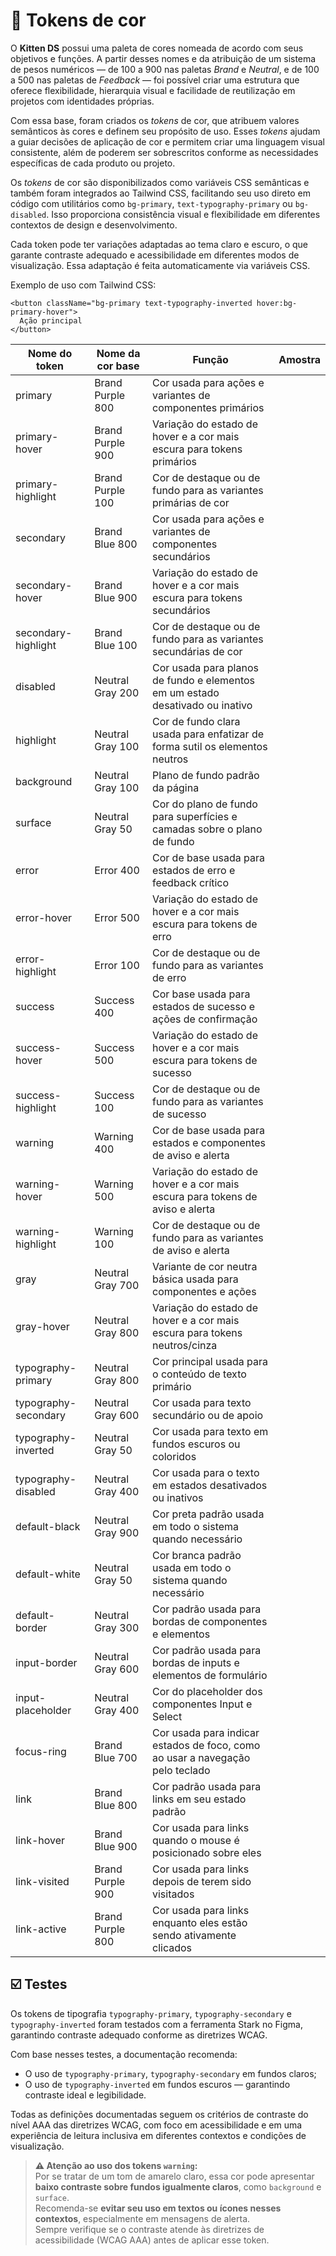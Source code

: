 
<Meta title="Design/Tokens de Cor" />

# 🌈 Tokens de cor

O **Kitten DS** possui uma paleta de cores nomeada de acordo com seus objetivos e funções. A partir desses nomes e da atribuição de um sistema de pesos numéricos — de 100 a 900 nas paletas *Brand* e *Neutral*, e de 100 a 500 nas paletas de *Feedback* — foi possível criar uma estrutura que oferece flexibilidade, hierarquia visual e facilidade de reutilização em projetos com identidades próprias.

Com essa base, foram criados os *tokens* de cor, que atribuem valores semânticos às cores e definem seu propósito de uso. Esses *tokens* ajudam a guiar decisões de aplicação de cor e permitem criar uma linguagem visual consistente, além de poderem ser sobrescritos conforme as necessidades específicas de cada produto ou projeto.

Os *tokens* de cor são disponibilizados como variáveis CSS semânticas e também foram integrados ao Tailwind CSS, facilitando seu uso direto em código com utilitários como `bg-primary`, `text-typography-primary` ou `bg-disabled`. Isso proporciona consistência visual e flexibilidade em diferentes contextos de design e desenvolvimento.

Cada token pode ter variações adaptadas ao tema claro e escuro, o que garante contraste adequado e acessibilidade em diferentes modos de visualização. Essa adaptação é feita automaticamente via variáveis CSS.

Exemplo de uso com Tailwind CSS:

```tsx
<button className="bg-primary text-typography-inverted hover:bg-primary-hover">
  Ação principal
</button>
```

<table className="!mx-auto">
  <thead>
    <tr>
      <th>Nome do token</th>
      <th>Nome da cor base</th>
      <th>Função</th>
      <th>Amostra</th>
    </tr>
  </thead>
  <tbody>
    <tr>
      <td>primary</td>
      <td>Brand Purple 800</td>
      <td>Cor usada para ações e variantes de componentes primários</td>
      <td className="[&>*]:!block">
        <ColorItem
          colors={{
            'primary': 'var(--color-primary)',
          }}
        />
      </td>
    </tr>
    <tr>
      <td>primary-hover</td>
      <td>Brand Purple 900</td>
      <td>Variação do estado de hover e a cor mais escura para tokens primários</td>
      <td className="[&>*]:!block">
        <ColorItem
          colors={{
            'primary-hover': 'var(--color-primary-hover)',
          }}
        />
      </td>
    </tr>
    <tr>
      <td>primary-highlight</td>
      <td>Brand Purple 100</td>
      <td>Cor de destaque ou de fundo para as variantes primárias de cor</td>
      <td className="[&>*]:!block">
        <ColorItem
          colors={{
            'primary-highlight': 'var(--color-primary-highlight)',
          }}
        />
      </td>
    </tr>
    <tr>
      <td>secondary</td>
      <td>Brand Blue 800</td>
      <td>Cor usada para ações e variantes de componentes secundários</td>
      <td className="[&>*]:!block">
        <ColorItem
          colors={{
            'secondary': 'var(--color-secondary)',
          }}
        />
      </td>
    </tr>
    <tr>
      <td>secondary-hover</td>
      <td>Brand Blue 900</td>
      <td>Variação do estado de hover e a cor mais escura para tokens secundários</td>
      <td className="[&>*]:!block">
        <ColorItem
          colors={{
            'secondary-hover': 'var(--color-secondary-hover)',
          }}
        />
      </td>
    </tr>
    <tr>
      <td>secondary-highlight</td>
      <td>Brand Blue 100</td>
      <td>Cor de destaque ou de fundo para as variantes secundárias de cor</td>
      <td className="[&>*]:!block">
        <ColorItem
          colors={{
            'secondary-highlight': 'var(--color-secondary-highlight)',
          }}
        />
      </td>
    </tr>
    <tr>
      <td>disabled</td>
      <td>Neutral Gray 200</td>
      <td>Cor usada para planos de fundo e elementos em um estado desativado ou inativo</td>
      <td className="[&>*]:!block">
        <ColorItem
          colors={{
            'disabled': 'var(--color-disabled)',
          }}
        />
      </td>
    </tr>
    <tr>
      <td>highlight</td>
      <td>Neutral Gray 100</td>
      <td>Cor de fundo clara usada para enfatizar de forma sutil os elementos neutros</td>
      <td className="[&>*]:!block">
        <ColorItem
          colors={{
            'highlight': 'var(--color-highlight)',
          }}
        />
      </td>
    </tr>
    <tr>
      <td>background</td>
      <td>Neutral Gray 100</td>
      <td>Plano de fundo padrão da página</td>
      <td className="[&>*]:!block">
        <ColorItem
          colors={{
            'background': 'var(--color-background)',
          }}
        />
      </td>
    </tr>
    <tr>
      <td>surface</td>
      <td>Neutral Gray 50</td>
      <td>Cor do plano de fundo para superfícies e camadas sobre o plano de fundo</td>
      <td className="[&>*]:!block">
        <ColorItem
          colors={{
            'surface': 'var(--color-surface)',
          }}
        />
      </td>
    </tr>
    <tr>
      <td>error</td>
      <td>Error 400</td>
      <td>Cor de base usada para estados de erro e feedback crítico</td>
      <td className="[&>*]:!block">
        <ColorItem
          colors={{
            'error': 'var(--color-error)',
          }}
        />
      </td>
    </tr>
    <tr>
      <td>error-hover</td>
      <td>Error 500</td>
      <td>Variação do estado de hover e a cor mais escura para tokens de erro</td>
      <td className="[&>*]:!block">
        <ColorItem
          colors={{
            'error-hover': 'var(--color-error-hover)',
          }}
        />
      </td>
    </tr>
    <tr>
      <td>error-highlight</td>
      <td>Error 100</td>
      <td>Cor de destaque ou de fundo para as variantes de erro</td>
      <td className="[&>*]:!block">
        <ColorItem
          colors={{
            'error-highlight': 'var(--color-error-highlight)',
          }}
        />
      </td>
    </tr>
    <tr>
      <td>success</td>
      <td>Success 400</td>
      <td>Cor base usada para estados de sucesso e ações de confirmação</td>
      <td className="[&>*]:!block">
        <ColorItem
          colors={{
            'success': 'var(--color-success)',
          }}
        />
      </td>
    </tr>
    <tr>
      <td>success-hover</td>
      <td>Success 500</td>
      <td>Variação do estado de hover e a cor mais escura para tokens de sucesso</td>
      <td className="[&>*]:!block">
        <ColorItem
          colors={{
            'success-hover': 'var(--color-success-hover)',
          }}
        />
      </td>
    </tr>
    <tr>
      <td>success-highlight</td>
      <td>Success 100</td>
      <td>Cor de destaque ou de fundo para as variantes de sucesso</td>
      <td className="[&>*]:!block">
        <ColorItem
          colors={{
            'success-highlight': 'var(--color-success-highlight)',
          }}
        />
      </td>
    </tr>
    <tr>
      <td>warning</td>
      <td>Warning 400</td>
      <td>Cor de base usada para estados e componentes de aviso e alerta</td>
      <td className="[&>*]:!block">
        <ColorItem
          colors={{
            'warning': 'var(--color-warning)',
          }}
        />
      </td>
    </tr>
    <tr>
      <td>warning-hover</td>
      <td>Warning 500</td>
      <td>Variação do estado de hover e a cor mais escura para tokens de aviso e alerta</td>
      <td className="[&>*]:!block">
        <ColorItem
          colors={{
            'warning-hover': 'var(--color-warning-hover)',
          }}
        />
      </td>
    </tr>
    <tr>
      <td>warning-highlight</td>
      <td>Warning 100</td>
      <td>Cor de destaque ou de fundo para as variantes de aviso e alerta</td>
      <td className="[&>*]:!block">
        <ColorItem
          colors={{
            'warning-highlight': 'var(--color-warning-highlight)',
          }}
        />
      </td>
    </tr>
    <tr>
      <td>gray</td>
      <td>Neutral Gray 700</td>
      <td>Variante de cor neutra básica usada para componentes e ações</td>
      <td className="[&>*]:!block">
        <ColorItem
          colors={{
            'gray': 'var(--color-gray)',
          }}
        />
      </td>
    </tr>
    <tr>
      <td>gray-hover</td>
      <td>Neutral Gray 800</td>
      <td>Variação do estado de hover e a cor mais escura para tokens neutros/cinza</td>
      <td className="[&>*]:!block">
        <ColorItem
          colors={{
            'gray-hover': 'var(--color-gray-hover)',
          }}
        />
      </td>
    </tr>
    <tr>
      <td>typography-primary</td>
      <td>Neutral Gray 800</td>
      <td>Cor principal usada para o conteúdo de texto primário</td>
      <td className="[&>*]:!block">
        <ColorItem
          colors={{
            'typography-primary': 'var(--color-typography-primary)',
          }}
        />
      </td>
    </tr>
    <tr>
      <td>typography-secondary</td>
      <td>Neutral Gray 600</td>
      <td>Cor usada para texto secundário ou de apoio</td>
      <td className="[&>*]:!block">
        <ColorItem
          colors={{
            'typography-secondary': 'var(--color-typography-secondary)',
          }}
        />
      </td>
    </tr>
    <tr>
      <td>typography-inverted</td>
      <td>Neutral Gray 50</td>
      <td>Cor usada para texto em fundos escuros ou coloridos</td>
      <td className="[&>*]:!block">
        <ColorItem
          colors={{
            'typography-inverted': 'var(--color-typography-inverted)',
          }}
        />
      </td>
    </tr>
    <tr>
      <td>typography-disabled</td>
      <td>Neutral Gray 400</td>
      <td>Cor usada para o texto em estados desativados ou inativos</td>
      <td className="[&>*]:!block">
        <ColorItem
          colors={{
            'typography-disabled': 'var(--color-typography-disabled)',
          }}
        />
      </td>
    </tr>
    <tr>
      <td>default-black</td>
      <td>Neutral Gray 900</td>
      <td>Cor preta padrão usada em todo o sistema quando necessário</td>
      <td className="[&>*]:!block">
        <ColorItem
          colors={{
            'default-black': 'var(--color-default-black)',
          }}
        />
      </td>
    </tr>
    <tr>
      <td>default-white</td>
      <td>Neutral Gray 50</td>
      <td>Cor branca padrão usada em todo o sistema quando necessário</td>
      <td className="[&>*]:!block">
        <ColorItem
          colors={{
            'default-white': 'var(--color-default-white)',
          }}
        />
      </td>
    </tr>
    <tr>
      <td>default-border</td>
      <td>Neutral Gray 300</td>
      <td>Cor padrão usada para bordas de componentes e elementos</td>
      <td className="[&>*]:!block">
        <ColorItem
          colors={{
            'default-border': 'var(--color-default-border)',
          }}
        />
      </td>
    </tr>
    <tr>
      <td>input-border</td>
      <td>Neutral Gray 600</td>
      <td>Cor padrão usada para bordas de inputs e elementos de formulário</td>
      <td className="[&>*]:!block">
        <ColorItem
          colors={{
            'input-border': 'var(--color-input-border)',
          }}
        />
      </td>
    </tr>
    <tr>
      <td>input-placeholder</td>
      <td>Neutral Gray 400</td>
      <td>Cor do placeholder dos componentes Input e Select</td>
      <td className="[&>*]:!block">
        <ColorItem
          colors={{
            'input-placeholder': 'var(--color-input-placeholder)',
          }}
        />
      </td>
    </tr>
    <tr>
      <td>focus-ring</td>
      <td>Brand Blue 700</td>
      <td>Cor usada para indicar estados de foco, como ao usar a navegação pelo teclado</td>
      <td className="[&>*]:!block">
        <ColorItem
          colors={{
            'focus-ring': 'var(--color-focus-ring)',
          }}
        />
      </td>
    </tr>
    <tr>
      <td>link</td>
      <td>Brand Blue 800</td>
      <td>Cor padrão usada para links em seu estado padrão</td>
      <td className="[&>*]:!block">
        <ColorItem
          colors={{
            'link': 'var(--color-link)',
          }}
        />
      </td>
    </tr>
    <tr>
      <td>link-hover</td>
      <td>Brand Blue 900</td>
      <td>Cor usada para links quando o mouse é posicionado sobre eles</td>
      <td className="[&>*]:!block">
        <ColorItem
          colors={{
            'link-hover': 'var(--color-link-hover)',
          }}
        />
      </td>
    </tr>
    <tr>
      <td>link-visited</td>
      <td>Brand Purple 900</td>
      <td>Cor usada para links depois de terem sido visitados</td>
      <td className="[&>*]:!block">
        <ColorItem
          colors={{
            'link-visited': 'var(--color-link-visited)',
          }}
        />
      </td>
    </tr>
    <tr>
      <td>link-active</td>
      <td>Brand Purple 800</td>
      <td>Cor usada para links enquanto eles estão sendo ativamente clicados</td>
      <td className="[&>*]:!block">
        <ColorItem
          colors={{
            'link-active': 'var(--color-link-active)',
          }}
        />
      </td>
    </tr>
  </tbody>
</table>

## ☑️ Testes

Os tokens de tipografia `typography-primary`, `typography-secondary` e `typography-inverted` foram testados com a ferramenta Stark no Figma, garantindo contraste adequado conforme as diretrizes WCAG.

Com base nesses testes, a documentação recomenda:

- O uso de `typography-primary`, `typography-secondary` em fundos claros;
- O uso de `typography-inverted` em fundos escuros — garantindo contraste ideal e legibilidade.

Todas as definições documentadas seguem os critérios de contraste do <Link className="sb-unstyled text-sm" href="https://www.w3.org/WAI/WCAG22/Understanding/contrast-enhanced.html">nível AAA das diretrizes WCAG</Link>, com foco em acessibilidade e em uma experiência de leitura inclusiva em diferentes contextos e condições de visualização.

> **⚠️ Atenção ao uso dos tokens `warning`:**  
> Por se tratar de um tom de amarelo claro, essa cor pode apresentar **baixo contraste sobre fundos igualmente claros**, como `background` e `surface`.  
> Recomenda-se **evitar seu uso em textos ou ícones nesses contextos**, especialmente em mensagens de alerta.  
> Sempre verifique se o contraste atende às diretrizes de acessibilidade (<Link className="sb-unstyled text-sm" href="https://www.w3.org/WAI/WCAG22/Understanding/contrast-enhanced.html" target="_blank" rel="noopener noreferrer">WCAG AAA</Link>) antes de aplicar esse token.
